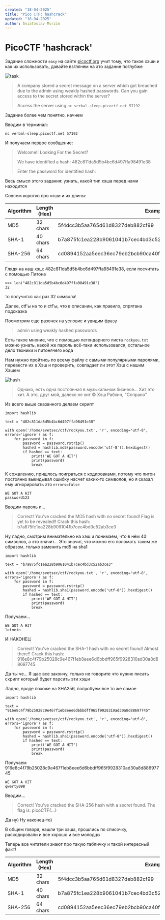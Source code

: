 ```yaml
---
created: "18-04-2025"
title: "Pico CTF: hashcrack"
updated: "18-04-2025"
author: Sviatoslav Murzin
---
```


# PicoCTF 'hashcrack'

Задание сложности `easy` на сайте [picoctf.org](https://play.picoctf.org/practice/challenge/475?category=2&difficulty=1&page=1) учит тому, что такое хэши и как их использовать, давайте взглянем на это задание поглубже

![task](/markdown/images/task.png 'Задание')

>A company stored a secret message on a server which got breached due to the admin using weakly hashed passwords. Can you gain access to the secret stored within the server?
>
>Access the server using `nc verbal-sleep.picoctf.net 57192`

Задание более чем понятно, начнем 

Вводим в терминал:

```
nc verbal-sleep.picoctf.net 57192
```

И получаем первое сообщение:

> Welcome!! Looking For the Secret?
>
> We have identified a hash: 482c811da5d5b4bc6d497ffa98491e38
>
> Enter the password for identified hash:

Весь смысл этого задания: узнать, какой тип хэша перед нами находится

Совсем коротко про хэши и их длины:

| Algorithm | Length (Hex) | Example |
| - | - | - |
|MD5 | 32 chars | 5f4dcc3b5aa765d61d8327deb882cf99|
SHA-1 | 40 chars | b7a875fc1ea228b9061041b7cec4bd3c52ab3ce3
SHA-256 | 64 chars | cd0894152aa5eec36ec79eb2bcb90ca40f056804530f40732b4957a496b23dc8

Глядя на наш хэш: 482c811da5d5b4bc6d497ffa98491e38, если посчитать с помощью Питона

```python3
>>> len("482c811da5d5b4bc6d497ffa98491e38")
32
```

то получится как раз 32 символа!

Далее, ctf'ы на то и ctf'ы, что в описании, как правило, спрятана подсказка

Посмотрим еще разочек на условие и увидим фразу

>admin using weakly hashed passwords

Есть такое мнение, что с помощью легендарного листа `rockyou.txt` можно узнать, какой же пароль всё-таки использовался, остальное дело техники и питонячего кода

Нам нужно пройтись по всему файлу с самыми популярными паролями, перевести их в Хэш и проверить, совпадает ли этот Хэш с нашим Хэшем

![hash](/markdown/images/hesh.png)
> Однако, есть одна постоянная в музыкальном бизнесе... Хит это хит. А это, друг мой, далеко не хит © Хэш Рабкин, "Сопрано"

Из всего выше сказанного делаем скрипт

```python3
import hashlib

text = "482c811da5d5b4bc6d497ffa98491e38"

with open('/home/svetsec/ctf/rockyou.txt', 'r', encoding='utf-8', errors='ignore') as f:
    for password in f:
        password = password.rstrip()
        hashed = hashlib.md5(password.encode('utf-8')).hexdigest()
        if hashed == text:
            print('WE GOT A HIT')
            print(password)
            break

```

К сожалению, пришлось поиграться с кодировками, потому что питон постоянно выкидывал ошибку насчет каких-то символов, но я сказал ему игнорировать это `errors=false`

```
WE GOT A HIT
password123
```

Вводим пароль и...

>Correct! You've cracked the MD5 hash with no secret found!
>Flag is yet to be revealed!! Crack this hash: b7a875fc1ea228b9061041b7cec4bd3c52ab3ce3

Ну ладно, смотрим внимательно на хэш и понимаем, что в нём 40 символов, а это значит... Это значит, что можно его поломать таким же образом, только заменить md5 на sha1


```python3
import hashlib

text = "b7a875fc1ea228b9061041b7cec4bd3c52ab3ce3"

with open('/home/svetsec/ctf/rockyou.txt', 'r', encoding='utf-8', errors='ignore') as f:
    for password in f:
        password = password.rstrip()
        hashed = hashlib.sha1(password.encode('utf-8')).hexdigest()
        if hashed == text:
            print('WE GOT A HIT')
            print(password)
            break

```

Получаем...

```
WE GOT A HIT
letmein
```

И НАКОНЕЦ

> Correct! You've cracked the SHA-1 hash with no secret found!
> Almost there!! Crack this hash: 916e8c4f79b25028c9e467f1eb8eee6d6bbdff965f9928310ad30a8d88697745

Да ты че... Я щас все закончу, только не говорите что нужно писать скрипт который будет парсить эти хэши

Ладно, вроде похоже на SHA256, попробуем все то же самое


```python3
import hashlib

text = "916e8c4f79b25028c9e467f1eb8eee6d6bbdff965f9928310ad30a8d88697745"

with open('/home/svetsec/ctf/rockyou.txt', 'r', encoding='utf-8', errors='ignore') as f:
    for password in f:
        password = password.rstrip()
        hashed = hashlib.sha1(password.encode('utf-8')).hexdigest()
        if hashed == text:
            print('WE GOT A HIT')
            print(password)
            break

```

Получаем 916e8c4f79b25028c9e467f1eb8eee6d6bbdff965f9928310ad30a8d88697745

```
WE GOT A HIT
qwerty098
```

Вводим...

> Correct! You've cracked the SHA-256 hash with a secret found. 
> The flag is: picoCTF\{...\}

Да ну) Ну наконец-то)

В общем говоря, нашли три хэша, прошлись по списочку, раскодировали и все хорошо и все молодцы.

Теперь все читатели знают про такую табличку и такой интересный факт!

| Algorithm | Length (Hex) | Example |
| - | - | - |
|MD5 | 32 chars | 5f4dcc3b5aa765d61d8327deb882cf99|
SHA-1 | 40 chars | b7a875fc1ea228b9061041b7cec4bd3c52ab3ce3
SHA-256 | 64 chars | cd0894152aa5eec36ec79eb2bcb90ca40f056804530f40732b4957a496b23dc8
